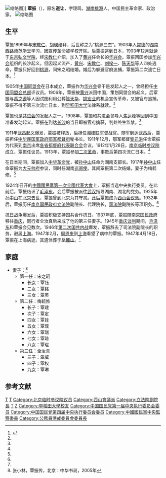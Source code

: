 {{Infobox Biography
| subject_name   = 覃振
| image_name     = Qin Zhen.jpg 
| image_size     = 200px
| image_caption  = 覃振
| date_of_birth  = 1885年
| place_of_birth = {{QING}}
| date_of_death  = 1947年4月18日
| place_of_death = {{ROC}}[[上海|上海]]
| nationality = {{QING}}（1885年–1911年）<br> {{ROC-1912}}（1912年–?年）<br>{{ROC-1928}}（?年–1947年）
| party = {{KMT}}
| occupation     = 中国民主革命家、政治家
}}
[[File:Changsha_Yuelu_Shan_Qin_Zhen_Mu_2014.03.04_09-49-38.jpg|缩略图]]]]
'''覃振'''（{{bd|1885年||1947年|4月18日}}），原名'''道让'''，字理鸣，[[湖南|湖南]][[桃源县|桃源]]人。中国民主革命家、政治家。
[[File:覃振.jpg|缩略图]]
==生平==
覃振1899年与[[宋教仁|宋教仁]]、[[胡瑛|胡瑛]]结拜，后世称之为“桃源三杰”。1903年入[[常德|常德]]的[[湖南省公立西路师范学堂|湖南西路师范学堂]]学习，因宣传革命被学校开除。后覃振逃到日本，1903年12月就读于[[东京|东京]][[弘文学院|弘文学院]]，经[[宋教仁|宋教仁]]介绍，加入了[[黄兴|黄兴]]任会长的[[华兴会|华兴会]]。覃振回国参加[[华兴会|华兴会]]组织的长沙起义，但因起义流产，[[黄兴|黄兴]]、[[宋教仁|宋教仁]]、[[刘揆一|刘揆一]]、[[陈天华|陈天华]]等人四处逃命，覃振只好回到[[桃源縣|桃源]]，同宋之昭结婚。婚后为躲避官府追捕，覃振第二次流亡日本。<ref name=txg>{{Cite web |url=http://dangshi.people.com.cn/GB/15720582.html |title=覃晓光，覃振那远去的背影，中国共产党新闻网，2011年09月21日 |access-date=2011年10月21日 |archive-date=2018年4月14日 |archive-url=https://web.archive.org/web/20180414011100/http://dangshi.people.com.cn/GB/15720582.html |dead-url=no }}</ref>

1905年[[中国同盟会|中国同盟会]]在日本成立，覃振作为[[华兴会|华兴会]]骨干是发起人之一，曾经担任[[中国同盟会总部|中国同盟会总部]]评议员。1906年，覃振被[[黄兴|黄兴]]派回中国，策划同盟会的起义。后覃振与[[禹之谟|禹之谟]]等人因试图利用公葬[[陈天华|陈天华]]、[[姚宏业|姚宏业]]的机会宣传革命，又被官府追捕。覃振不得不第三次流亡日本，到[[早稻田大学|早稻田大学]]法律系就读。<ref name=txg/>

覃振也是[[共进会|共进会]]的发起人之一。1908年，覃振和共进会领导人[[焦达峰|焦达峰]]等回到中国准备发动起义。覃振在到达[[长沙|长沙]]的当日即被官府擒获，判处终生监禁。<ref name=txg/>

1911年[[武昌起义|武昌起义]]爆发，覃振被释放，后担任[[湘桂联军|湘桂联军]]督战官。随军到达武昌后，覃振担任[[中华民国军政府鄂军都督府|中华民国军政府鄂军都督府]]秘书长。1911年12月，鄂军都督[[黎元洪|黎元洪]]任命覃振为代表到[[南京|南京]]出席[[各省都督府代表联合会|各省都督府代表联合会]]会议。1912年1月28日，[[南京临时参议院|南京临时参议院]]成立，覃振任议员。1913年，覃振参加[[二次革命|二次革命]]，事败后第四次流亡日本。<ref name=txg/>

在日本期间，覃振加入[[中华革命党|中华革命党]]，被[[孙中山|孙中山]]任命为湖南支部长。1917年[[孙中山|孙中山]]任命覃振为[[大元帅府|大元帅府]]参议，同时任湖南[[巡阅使|巡阅使]]。其间覃振第二次结婚，妻子为梅鹤修。<ref name=txg/>

1924年召开的[[中國國民黨第一次全國代表大會|中國國民黨第一次全國代表大會]]上，覃振当选中央执行委员。在此前后，覃振结识了[[毛泽东|毛泽东]]。会后覃振被派往[[武汉|武汉]]指导湖南、湖北的党务。1925年[[孙中山|孙中山]]在[[北京|北京]]去世，覃振曾到北京为其守灵。此后覃振成为[[西山会议派|西山会议派]]。1932年后，覃振历任[[南京国民政府|南京国民政府]][[立法院|立法院]]副院长、代理院长，[[司法院|司法院]]副院长等项职务。<ref name=txg/>

[[抗日战争|抗日战争]]爆发后，覃振积极支持国共合作抗日。1937年底，覃振随[[南京国民政府|南京国民政府]]移往[[重庆|重庆]]，同行者全汝真后来成了他的第三任妻子。1945年[[重庆谈判|重庆谈判]]期间，[[毛泽东|毛泽东]]和覃振会见数次。1946年[[第二次国共内战|第二次国共内战]]爆发，覃振辞去了司法院副院长的职务，避居[[上海|上海]]。1947年2月，[[周恩来|周恩来]]到[[上海|上海]]看望了病中的覃振。1947年4月18日，覃振在上海病逝。其遗体葬于[[岳麓山|岳麓山]]。<ref name=txg/>

==家庭==
*妻子：<ref>张小林，覃振传，北京：中华书局，2005年</ref>
**第一任：宋之昭
***长女：覃钰
***二女：覃铭
***三女：覃英
**第二任：梅鹤修
***长子：覃建
***次子：覃定
***四女：覃铨
***五女：覃璞
***六女：覃瑞
***七女：覃琼
***八女：覃琨
**第三任：全汝真
***三子：覃威
***四子：覃权
***九女：覃琳

==参考文献==
{{reflist}}

{{第一次北京臨時參議院}}
{{中華民國立法院副院長}}
{{中華民國立法院院長}}
{{中國國民黨第一屆中央執行委員會}}
{{中國國民黨第二屆中央執行委員會}}

{{DEFAULTSORT:Tan覃}}
[[Category:中华民国大陆时期政治人物|T]]
[[Category:南京临时参议院议员|T]]
[[Category:北京临时参议院议员|Category:北京临时参议院议员]]
[[Category:西山會議派|Category:西山會議派]]
[[Category:立法院副院長|Category:立法院副院長]]
[[Category:桃源縣人|T]]
[[Category:覃姓|Z]]
[[Category:早稻田大學校友|Category:早稻田大學校友]]
[[Category:中国国民党第一届中央执行委员会委员|Category:中国国民党第一届中央执行委员会委员]]
[[Category:中国国民党第四届中央执行委员会委员|Category:中国国民党第四届中央执行委员会委员]]
[[Category:中國國民黨中央監察委員|Category:中國國民黨中央監察委員]]
[[Category:公務員懲戒委員會委員長|Category:公務員懲戒委員會委員長]]